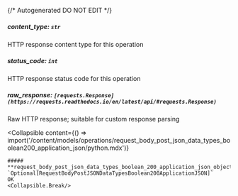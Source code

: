 {/* Autogenerated DO NOT EDIT  */}

##### **content_type:** `str`
HTTP response content type for this operation

##### **status_code:** `int`
HTTP response status code for this operation

##### **raw_response:** `[requests.Response](https://requests.readthedocs.io/en/latest/api/#requests.Response)`
Raw HTTP response; suitable for custom response parsing

<Collapsible
    content={() => import('/content/models/operations/request_body_post_json_data_types_boolean200_application_json/python.mdx')}
>
    ##### **request_body_post_json_data_types_boolean_200_application_json_object:** `Optional[RequestBodyPostJSONDataTypesBoolean200ApplicationJSON]`
    OK
    <Collapsible.Break/>
</Collapsible>

